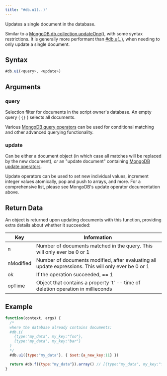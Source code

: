 ```yaml
---
title: "#db.u1(..)"
---
```


Updates a single document in the database.

Similar to a [MongoDB db.collection.updateOne()](https://www.mongodb.com/docs/manual/reference/method/db.collection.updateOne/), with some syntax restrictions. It is generally more performant than [#db.u(..)](db.u), when needing to only update a single document.

## Syntax

```js
#db.u1(<query>, <update>)
```

## Arguments

### query

Selection filter for documents in the script owner's database. An empty query ( `{}` ) selects all documents.

Various [MongoDB query operators](https://www.mongodb.com/docs/manual/reference/operator/query/) can be used for conditional matching and other advanced querying functionality.

### update

Can be either a document object (in which case all matches will be replaced by the new document), _or_ an "update document" containing [MongoDB update operators](https://www.mongodb.com/docs/manual/reference/operator/update/).

Update operators can be used to set new individual values, increment integer values atomically, pop and push to arrays, and more. For a comprehensive list, please see MongoDB's update operator documentation above.

## Return Data

An object is returned upon updating documents with this function, providing extra details about whether it succeeded:

| Key       | Information                                                                                          |
| --------- | ---------------------------------------------------------------------------------------------------- |
| n         | Number of documents matched in the query. This will only ever be 0 or 1                              |
| nModified | Number of documents modified, after evaluating all update expressions. This will only ever be 0 or 1 |
| ok        | If the operation succeeded, == 1                                                                     |
| opTime    | Object that contains a property 't' -- time of deletion operation in millieconds                     |

## Example

```js
function(context, args) {
  /*
  where the database already contains documents:
  #db.i(
    {type:"my_data", my_key:"foo"},
    {type:"my_data", my_key:"bar"}
  )
  */
  #db.u1({type:"my_data"}, { $set:{a_new_key:11} })

  return #db.f({type:"my_data"}).array() // [{type:"my_data", my_key:"foo", a_new_key:11}, {type:"my_data", my_key:"bar"}]
}
```
